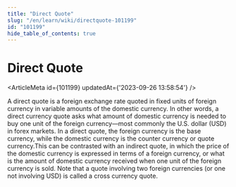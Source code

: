 ```yaml
---
title: "Direct Quote"
slug: "/en/learn/wiki/directquote-101199"
id: "101199"
hide_table_of_contents: true
---
```



# Direct Quote

<ArticleMeta id={101199} updatedAt={'2023-09-26 13:58:54'} />
<div className='border-solid border-b border-t-0 my-4 border-[var(--ifm-color-gray-300)]' />

A direct quote is a foreign exchange rate quoted in fixed units of foreign currency in variable amounts of the domestic currency. In other words, a direct currency quote asks what amount of domestic currency is needed to buy one unit of the foreign currency—most commonly the U.S. dollar (USD) in forex markets. In a direct quote, the foreign currency is the base currency, while the domestic currency is the counter currency or quote currency.This can be contrasted with an indirect quote, in which the price of the domestic currency is expressed in terms of a foreign currency, or what is the amount of domestic currency received when one unit of the foreign currency is sold. Note that a quote involving two foreign currencies (or one not involving USD) is called a cross currency quote.
